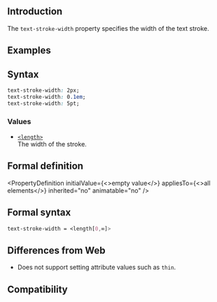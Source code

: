 ## Introduction

The `text-stroke-width` property specifies the width of the text stroke.


## Examples

<Go
  example="css-api"
  defaultFile="src/text-stroke-width/App.tsx"
  img="/assets/doc/css/text-stroke-width.jpg"
  entry="src/text-stroke-width"
  defaultEntryFile="dist/text-stroke-width.lynx.bundle"
/>

## Syntax

```css
text-stroke-width: 2px;
text-stroke-width: 0.1em;
text-stroke-width: 5pt;
```

### Values

- [`<length>`](api/css/data-type/length.mdx)<br/>
  The width of the stroke.

## Formal definition


<PropertyDefinition
  initialValue={<>empty value</>}
  appliesTo={<>all elements</>}
  inherited="no"
  animatable="no"
/>

## Formal syntax

```css
text-stroke-width = <length[0,∞]>
```

## Differences from Web

- Does not support setting attribute values such as `thin`.

## Compatibility


<LegacyCompatTable metadata="css/properties/text-stroke-width" />
